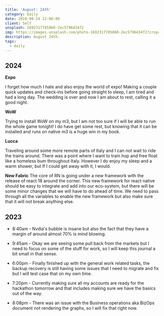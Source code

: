 ```yaml
---
title: 'August: 24th'
category: Daily
date: 2024-08-24 12:00:00
client: Self
unsplash: 1692317785860-2ec5796434f2
img: https://images.unsplash.com/photo-1692317785860-2ec5796434f2?crop=entropy&cs=srgb&fm=jpg&ixid=MnwzNjM5Nzd8MHwxfHJhbmRvbXx8fHx8fHx8fDE2ODE3NDg2ODY&ixlib=rb-4.0.3&q=85
description: August 24th. 
tags:
  - daily
---
```



## 2024

**Expo**

I forget how much I hate and also enjoy the world of expo!
Making a couple quick updates and check-ins before going straight to sleep, I am tired and had a long day.
The wedding is over and now I am about to rest, calling it a good night.

**WoW**

Trying to install WoW on my m3, but I am not too sure if I will be able to run the whole game tonight!
I do have get some rest, but knowing that it can be installed and runs on native m3 is a huge win in my book.

**Lucca**

Traveling around some more remote parts of Italy and I can not wait to ride the trains around.
There was a point where I want to train hop and free float like a homeless bum throughout Italy.
However I do enjoy my sleep and a warm shower, but If I could get away with it, I would.

**New Fabric**
The core of RN is going under a new framework with the release of react 18 around the corner.
This new framework for react native should be easy to integrate and add into our eco-system, but there will be some minor changes that we will have to do ahead of time.
We need to pass through all the variables to enable the new framework but also make sure that it will not break anything else.

<Adsense />


## 2023

- 8:40am - Nvdia's bubble is insane but also the fact that they have a margin of around almost 70% is mind blowing. 

- 9:45am - Okay we are seeing some pull back from the markets but I need to focus on some of the stuff for work, so I will keep this journal a bit small in that sense.

- 6:00pm - Finally finished up with the general work related tasks, the backup recovery is still having some issues that I need to migrate and fix but I will test case that on my own time. 

- 7:20pm - Currently making sure all my accounts are ready for the hackathon tomorrow and that includes making sure we have the basics out of the way. 

- 8:08pm - There was an issue with the Business operations aka BizOps document not rendering the graphs, so I will fix that right now.